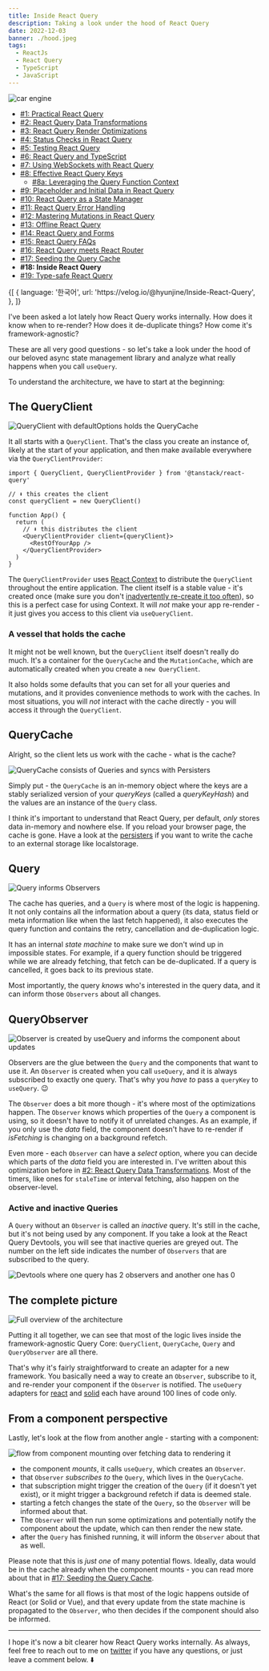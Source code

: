 ```yaml
---
title: Inside React Query
description: Taking a look under the hood of React Query
date: 2022-12-03
banner: ./hood.jpeg
tags:
  - ReactJs
  - React Query
  - TypeScript
  - JavaScript
---
```



<img src="./hood.jpeg" alt="car engine" />

<Attribution
  name="Tim Mossholder"
  url="https://unsplash.com/@timmossholder"
/>

- [#1: Practical React Query](practical-react-query)
- [#2: React Query Data Transformations](react-query-data-transformations)
- [#3: React Query Render Optimizations](react-query-render-optimizations)
- [#4: Status Checks in React Query](status-checks-in-react-query)
- [#5: Testing React Query](testing-react-query)
- [#6: React Query and TypeScript](react-query-and-type-script)
- [#7: Using WebSockets with React Query](using-web-sockets-with-react-query)
- [#8: Effective React Query Keys](effective-react-query-keys)
  - [#8a: Leveraging the Query Function Context](leveraging-the-query-function-context)
- [#9: Placeholder and Initial Data in React Query](placeholder-and-initial-data-in-react-query)
- [#10: React Query as a State Manager](react-query-as-a-state-manager)
- [#11: React Query Error Handling](react-query-error-handling)
- [#12: Mastering Mutations in React Query](mastering-mutations-in-react-query)
- [#13: Offline React Query](offline-react-query)
- [#14: React Query and Forms](react-query-and-forms)
- [#15: React Query FAQs](react-query-fa-qs)
- [#16: React Query meets React Router](react-query-meets-react-router)
- [#17: Seeding the Query Cache](seeding-the-query-cache)
- <b>#18: Inside React Query</b>
- [#19: Type-safe React Query](type-safe-react-query)

<Translations>
  {[
    {
      language: '한국어',
      url: 'https://velog.io/@hyunjine/Inside-React-Query',
    },
  ]}
</Translations>

I've been asked a lot lately how React Query works internally. How does it know when to re-render? How does it de-duplicate things? How come it's framework-agnostic?

These are all very good questions - so let's take a look under the hood of our beloved async state management library and analyze what really happens when you call `useQuery`.

To understand the architecture, we have to start at the beginning:

## The QueryClient

<img
  src="./queryClient.png"
  alt="QueryClient with defaultOptions holds the QueryCache"
/>

It all starts with a `QueryClient`. That's the class you create an instance of, likely at the start of your application, and then make available everywhere via the `QueryClientProvider`:

```js:title=query-client-provider
import { QueryClient, QueryClientProvider } from '@tanstack/react-query'

// ⬇️ this creates the client
const queryClient = new QueryClient()

function App() {
  return (
    // ⬇️ this distributes the client
    <QueryClientProvider client={queryClient}>
      <RestOfYourApp />
    </QueryClientProvider>
  )
}
```

The `QueryClientProvider` uses [React Context](https://beta.reactjs.org/apis/react/useContext) to distribute the `QueryClient` throughout the entire application. The client itself is a stable value - it's created once (make sure you don't [inadvertently re-create it too often](react-query-fa-qs#2-the-queryclient-is-not-stable)), so this is a perfect case for using Context. It will _not_ make your app re-render - it just gives you access to this client via `useQueryClient`.

### A vessel that holds the cache

It might not be well known, but the `QueryClient` itself doesn't really do much. It's a container for the `QueryCache` and the `MutationCache`, which are automatically created when you create a `new QueryClient`.

It also holds some defaults that you can set for all your queries and mutations, and it provides convenience methods to work with the caches. In most situations, you will _not_ interact with the cache directly - you will access it through the `QueryClient`.

## QueryCache

Alright, so the client lets us work with the cache - what is the cache?

<img
  src="./queryCache.png"
  alt="QueryCache consists of Queries and syncs with Persisters"
/>

Simply put - the `QueryCache` is an in-memory object where the keys are a stably serialized version of your _queryKeys_ (called a _queryKeyHash_) and the values are an instance of the `Query` class.

I think it's important to understand that React Query, per default, _only_ stores data in-memory and nowhere else. If you reload your browser page, the cache is gone. Have a look at the [persisters](https://tanstack.com/query/v4/docs/plugins/persistQueryClient) if you want to write the cache to an external storage like localstorage.

## Query

<img src="./query.png" alt="Query informs Observers" />

The cache has queries, and a `Query` is where most of the logic is happening. It not only contains all the information about a query (its data, status field or meta information like when the last fetch happened), it also executes the query function and contains the retry, cancellation and de-duplication logic.

It has an internal _state machine_ to make sure we don't wind up in impossible states. For example, if a query function should be triggered while we are already fetching, that fetch can be de-duplicated. If a query is cancelled, it goes back to its previous state.

Most importantly, the query _knows_ who's interested in the query data, and it can inform those `Observers` about all changes.

## QueryObserver

<img
  src="./queryObserver.png"
  alt="Observer is created by useQuery and informs the component about updates"
/>

Observers are the glue between the `Query` and the components that want to use it. An `Observer` is created when you call `useQuery`, and it is always subscribed to exactly one query. That's why you _have to_ pass a `queryKey` to `useQuery`. 😉

The `Observer` does a bit more though - it's where most of the optimizations happen. The `Observer` knows which properties of the `Query` a component is using, so it doesn't have to notify it of unrelated changes. As an example, if you only use the _data_ field, the component doesn't have to re-render if _isFetching_ is changing on a background refetch.

Even more - each `Observer` can have a _select_ option, where you can decide which parts of the _data_ field you are interested in. I've written about this optimization before in [#2: React Query Data Transformations](react-query-data-transformations#3-using-the-select-option). Most of the timers, like ones for `staleTime` or interval fetching, also happen on the observer-level.

### Active and inactive Queries

A `Query` without an `Observer` is called an _inactive_ query. It's still in the cache, but it's not being used by any component. If you take a look at the React Query Devtools, you will see that inactive queries are greyed out. The number on the left side indicates the number of `Observers` that are subscribed to the query.

<img
  src="./devtools.png"
  alt="Devtools where one query has 2 observers and another one has 0"
/>

## The complete picture

<img src="./architecture.png" alt="Full overview of the architecture" />

Putting it all together, we can see that most of the logic lives inside the framework-agnostic Query Core: `QueryClient`, `QueryCache`, `Query` and `QueryObserver` are all there.

That's why it's fairly straightforward to create an adapter for a new framework. You basically need a way to create an `Observer`, subscribe to it, and re-render your component if the `Observer` is notified. The `useQuery` adapters for [react](https://github.com/TanStack/query/blob/9d9aea5fb12eb89dec54c619845b3d226b53cf2b/packages/react-query/src/useBaseQuery.ts#L33-L115) and [solid](https://github.com/TanStack/query/blob/9579dd893656d0a4a7ac0207a204d4b3735c329d/packages/solid-query/src/createBaseQuery.ts#L33-L131) each have around 100 lines of code only.

## From a component perspective

Lastly, let's look at the flow from another angle - starting with a component:

<img
  src="./flow.png"
  alt="flow from component mounting over fetching data to rendering it"
/>

- the component _mounts_, it calls `useQuery`, which creates an `Observer`.
- that `Observer` _subscribes to_ the `Query`, which lives in the `QueryCache`.
- that subscription might trigger the creation of the `Query` (if it doesn't yet exist), or it might trigger a background refetch if data is deemed stale.
- starting a fetch changes the state of the `Query`, so the `Observer` will be informed about that.
- The `Observer` will then run some optimizations and potentially notify the component about the update, which can then render the new state.
- after the `Query` has finished running, it will inform the `Observer` about that as well.

Please note that this is _just one_ of many potential flows. Ideally, data would be in the cache already when the component mounts - you can read more about that in [#17: Seeding the Query Cache](seeding-the-query-cache).

What's the same for all flows is that most of the logic happens outside of React (or Solid or Vue), and that every update from the state machine is propagated to the `Observer`, who then decides if the component should also be informed.

---

I hope it's now a bit clearer how React Query works internally. As always, feel free to reach out to me on [twitter](https://twitter.com/tkdodo)
if you have any questions, or just leave a comment below. ⬇️

<Comments />
